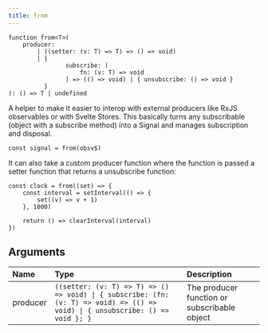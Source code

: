 ```yaml
---
title: from
---
```


```tsx
function from<T>(
	producer:
		| ((setter: (v: T) => T) => () => void)
		| {
				subscribe: (
					fn: (v: T) => void
				) => (() => void) | { unsubscribe: () => void }
		  }
): () => T | undefined

```

A helper to make it easier to interop with external producers like RxJS observables or with Svelte Stores. 
This basically turns any subscribable (object with a subscribe method) into a Signal and manages subscription and disposal.

```tsx
const signal = from(obsv$)
```

It can also take a custom producer function where the function is passed a setter function that returns a unsubscribe function:

```tsx
const clock = from((set) => {
	const interval = setInterval(() => {
		set((v) => v + 1)
	}, 1000)

	return () => clearInterval(interval)
})
```

## Arguments

| Name     | Type                                                                                                                           | Description                                  |
| :------- | :----------------------------------------------------------------------------------------------------------------------------- | :------------------------------------------- |
| producer | `((setter: (v: T) => T) => () => void) \| { subscribe: (fn: (v: T) => void) => (() => void) \| { unsubscribe: () => void }; }` | The producer function or subscribable object |
